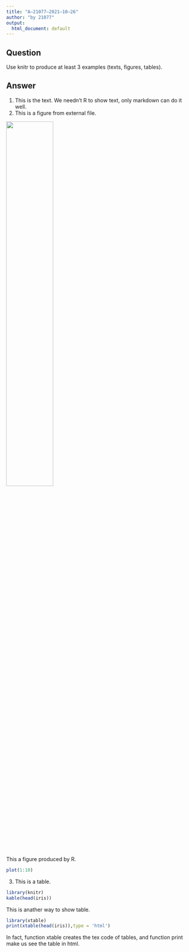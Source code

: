 ```yaml
---
title: "A—21077—2021—10—26"
author: "by 21077"
output:
  html_document: default
---
```


## Question
Use knitr to produce at least 3 examples (texts, figures, tables).

## Answer

1. This is the text. We needn't R to show text, only markdown can do it well.
2. This is a figure from external file.

<div align=center>
<img src='figure.png' width = 50%/>
</div>

This a figure produced by R.
```r
plot(1:10)
```

3. This is a table.
```r
library(knitr)
kable(head(iris))
```

This is anather way to show table.
```r
library(xtable)
print(xtable(head(iris)),type = 'html')
```
In fact, function xtable creates the tex code of tables, and function print make us see the table in html.


